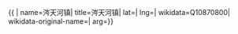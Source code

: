{{ {{{1|PRC admin/showdata}}}|
name=涔天河镇|
title=涔天河镇|
lat=|
lng=|
wikidata=Q10870800|
wikidata-original-name=|
arg={{{arg|}}}}}